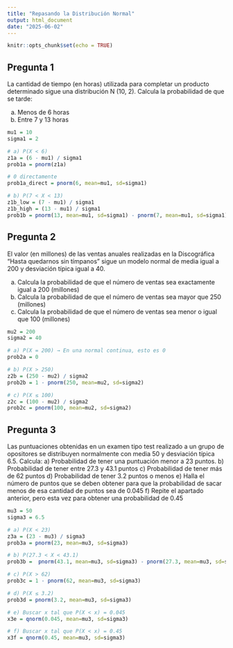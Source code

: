 ```yaml
---
title: "Repasando la Distribución Normal"
output: html_document
date: "2025-06-02"
---
```


```r
knitr::opts_chunk$set(echo = TRUE)
```

## Pregunta 1

La cantidad de tiempo (en horas) utilizada para completar un producto determinado sigue una distribución
N (10, 2). Calcula la probabilidad de que se tarde:

a) Menos de 6 horas
b) Entre 7 y 13 horas

```r
mu1 = 10
sigma1 = 2

# a) P(X < 6)
z1a = (6 - mu1) / sigma1
prob1a = pnorm(z1a)

# 0 directamente
prob1a_direct = pnorm(6, mean=mu1, sd=sigma1)

# b) P(7 < X < 13)
z1b_low = (7 - mu1) / sigma1
z1b_high = (13 - mu1) / sigma1
prob1b = pnorm(13, mean=mu1, sd=sigma1) - pnorm(7, mean=mu1, sd=sigma1)
```

## Pregunta 2

El valor (en millones) de las ventas anuales realizadas en la Discográfica “Hasta quedarnos sin tímpanos”
sigue un modelo normal de media igual a 200 y desviación típica igual a 40.

a) Calcula la probabilidad de que el número de ventas sea exactamente igual a 200 (millones)
b) Calcula la probabilidad de que el número de ventas sea mayor que 250 (millones)
c) Calcula la probabilidad de que el número de ventas sea menor o igual que 100 (millones)

```r
mu2 = 200
sigma2 = 40

# a) P(X = 200) → En una normal continua, esto es 0
prob2a = 0

# b) P(X > 250)
z2b = (250 - mu2) / sigma2
prob2b = 1 - pnorm(250, mean=mu2, sd=sigma2)

# c) P(X ≤ 100)
z2c = (100 - mu2) / sigma2
prob2c = pnorm(100, mean=mu2, sd=sigma2)
```

## Pregunta 3

Las puntuaciones obtenidas en un examen tipo test realizado a un grupo de opositores se distribuyen normalmente con media 50 y desviación típica 6.5. Calcula:
a) Probabilidad de tener una puntuación menor a 23 puntos.
b) Probabilidad de tener entre 27.3 y 43.1 puntos
c) Probabilidad de tener más de 62 puntos
d) Probabilidad de tener 3.2 puntos o menos
e) Halla el número de puntos que se deben obtener para que la probabilidad de sacar menos de esa
cantidad de puntos sea de 0.045
f) Repite el apartado anterior, pero esta vez para obtener una probabilidad de 0.45

```r
mu3 = 50
sigma3 = 6.5

# a) P(X < 23)
z3a = (23 - mu3) / sigma3
prob3a = pnorm(23, mean=mu3, sd=sigma3)

# b) P(27.3 < X < 43.1)
prob3b =  pnorm(43.1, mean=mu3, sd=sigma3) - pnorm(27.3, mean=mu3, sd=sigma3)

# c) P(X > 62)
prob3c = 1 - pnorm(62, mean=mu3, sd=sigma3)

# d) P(X ≤ 3.2)
prob3d = pnorm(3.2, mean=mu3, sd=sigma3)

# e) Buscar x tal que P(X < x) = 0.045
x3e = qnorm(0.045, mean=mu3, sd=sigma3)

# f) Buscar x tal que P(X < x) = 0.45
x3f = qnorm(0.45, mean=mu3, sd=sigma3)
```

